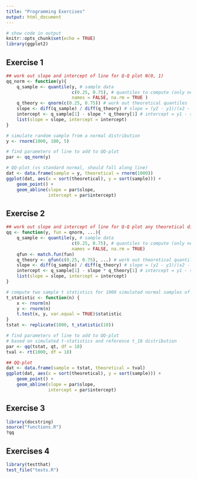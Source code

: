 ```yaml
---
title: "Programming Exercises"
output: html_document
---
```


```r
# show code in output
knitr::opts_chunk$set(echo = TRUE)
library(ggplot2)
```

## Exercise 1

```r
## work out slope and intercept of line for Q-Q plot N(0, 1)
qq_norm <- function(y){
    q_sample <- quantile(y, # sample data
                         c(0.25, 0.75), # quantiles to compute (only need 2)
                         names = FALSE, na.rm = TRUE )
    q_theory <- qnorm(c(0.25, 0.75)) # work out theoretical quantiles
    slope <- diff(q_sample) / diff(q_theory) # slope = (y2 - y1)/(x2 - x1)
    intercept <- q_sample[1] - slope * q_theory[1] # intercept = y1 - slope*x1
    list(slope = slope, intercept = intercept)
}
```


```r
# simulate random sample from a normal distribution
y <- rnorm(1000, 100, 5)

# find parameters of line to add to QQ-plot
par <- qq_norm(y)

# QQ-plot (vs standard normal, should fall along line)
dat <- data.frame(sample = y, theoretical = rnorm(1000))
ggplot(dat, aes(x = sort(theoretical), y = sort(sample))) +
    geom_point() +
    geom_abline(slope = par$slope,
                intercept = par$intercept)
```

## Exercise 2

```r
## work out slope and intercept of line for Q-Q plot any theoretical distribution
qq <- function(y, fun = qnorm, ...){
    q_sample <- quantile(y, # sample data
                         c(0.25, 0.75), # quantiles to compute (only need 2)
                         names = FALSE, na.rm = TRUE)
    qfun <- match.fun(fun)
    q_theory <- qfun(c(0.25, 0.75), ...) # work out theoretical quantiles
    slope <- diff(q_sample) / diff(q_theory) # slope = (y2 - y1)/(x2 - x1)
    intercept <- q_sample[1] - slope * q_theory[1] # intercept = y1 - slope*x1
    list(slope = slope, intercept = intercept)
}
```

```r
# compute two sample t statistics for 1000 simulated normal samples of size 10
t_statistic <- function(n) {
    x <- rnorm(n)
    y <- rnorm(n)
    t.test(x, y, var.equal = TRUE)$statistic
}
tstat <- replicate(1000, t_statistic(10))

# find parameters of line to add to QQ-plot
# based on simulated t-statistics and reference t_18 distribution
par <- qq(tstat, qt, df = 18)
tval <- rt(1000, df = 18)

## QQ-plot
dat <- data.frame(sample = tstat, theoretical = tval)
ggplot(dat, aes(x = sort(theoretical), y = sort(sample))) +
    geom_point() +
    geom_abline(slope = par$slope,
                intercept = par$intercept)

```

## Exercise 3

```r
library(docstring)
source("functions.R")
?qq
```

## Exercises 4

```r
library(testthat)
test_file("tests.R")
```
